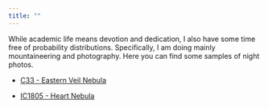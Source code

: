 ```yaml
---
title: ""
---
```


While academic life means devotion and dedication, I also have some time free of probability distributions. Specifically, I am doing mainly mountaineering and photography. Here you can find some samples of night photos.

-   [C33 - Eastern Veil Nebula](images/C33.jpg)

-   [IC1805 - Heart Nebula](images/IC1805.jpg)
